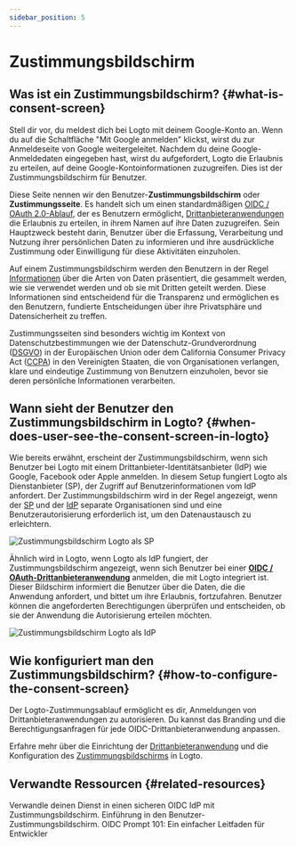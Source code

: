 ```yaml
---
sidebar_position: 5
---
```


# Zustimmungsbildschirm

## Was ist ein Zustimmungsbildschirm? \{#what-is-consent-screen}

Stell dir vor, du meldest dich bei Logto mit deinem Google-Konto an. Wenn du auf die Schaltfläche "Mit Google anmelden" klickst, wirst du zur Anmeldeseite von Google weitergeleitet. Nachdem du deine Google-Anmeldedaten eingegeben hast, wirst du aufgefordert, Logto die Erlaubnis zu erteilen, auf deine Google-Kontoinformationen zuzugreifen. Dies ist der Zustimmungsbildschirm für Benutzer.

Diese Seite nennen wir den Benutzer-**Zustimmungsbildschirm** oder **Zustimmungsseite**. Es handelt sich um einen standardmäßigen [OIDC / OAuth 2.0-Ablauf](/integrate-logto/third-party-applications/oidc-oauth-third-party-applications), der es Benutzern ermöglicht, [Drittanbieteranwendungen](/integrate-logto/third-party-applications) die Erlaubnis zu erteilen, in ihrem Namen auf ihre Daten zuzugreifen. Sein Hauptzweck besteht darin, Benutzer über die Erfassung, Verarbeitung und Nutzung ihrer persönlichen Daten zu informieren und ihre ausdrückliche Zustimmung oder Einwilligung für diese Aktivitäten einzuholen.

Auf einem Zustimmungsbildschirm werden den Benutzern in der Regel [Informationen](/integrate-logto/third-party-applications/oidc-oauth-third-party-applications/consent-screen-branding#customize-the-branding-information) über die Arten von Daten präsentiert, die gesammelt werden, wie sie verwendet werden und ob sie mit Dritten geteilt werden. Diese Informationen sind entscheidend für die Transparenz und ermöglichen es den Benutzern, fundierte Entscheidungen über ihre Privatsphäre und Datensicherheit zu treffen.

Zustimmungsseiten sind besonders wichtig im Kontext von Datenschutzbestimmungen wie der Datenschutz-Grundverordnung ([DSGVO](https://gdpr-info.eu/art-4-gdpr/)) in der Europäischen Union oder dem California Consumer Privacy Act ([CCPA](https://oag.ca.gov/privacy/ccpa)) in den Vereinigten Staaten, die von Organisationen verlangen, klare und eindeutige Zustimmung von Benutzern einzuholen, bevor sie deren persönliche Informationen verarbeiten.

## Wann sieht der Benutzer den Zustimmungsbildschirm in Logto? \{#when-does-user-see-the-consent-screen-in-logto}

Wie bereits erwähnt, erscheint der Zustimmungsbildschirm, wenn sich Benutzer bei Logto mit einem Drittanbieter-Identitätsanbieter (IdP) wie Google, Facebook oder Apple anmelden. In diesem Setup fungiert Logto als Dienstanbieter (SP), der Zugriff auf Benutzerinformationen vom IdP anfordert. Der Zustimmungsbildschirm wird in der Regel angezeigt, wenn der [SP](https://auth.wiki/service-provider) und der [IdP](https://auth.wiki/identity-provider) separate Organisationen sind und eine Benutzerautorisierung erforderlich ist, um den Datenaustausch zu erleichtern.

![Zustimmungsbildschirm Logto als SP](./assets/consent-screen-logto-as-sp.png)

Ähnlich wird in Logto, wenn Logto als IdP fungiert, der Zustimmungsbildschirm angezeigt, wenn sich Benutzer bei einer [**OIDC / OAuth-Drittanbieteranwendung**](/integrate-logto/third-party-applications/oidc-oauth-third-party-applications) anmelden, die mit Logto integriert ist. Dieser Bildschirm informiert die Benutzer über die Daten, die die Anwendung anfordert, und bittet um ihre Erlaubnis, fortzufahren. Benutzer können die angeforderten Berechtigungen überprüfen und entscheiden, ob sie der Anwendung die Autorisierung erteilen möchten.

![Zustimmungsbildschirm Logto als IdP](./assets/consent-screen-logto-as-idp.png)

## Wie konfiguriert man den Zustimmungsbildschirm? \{#how-to-configure-the-consent-screen}

Der Logto-Zustimmungsablauf ermöglicht es dir, Anmeldungen von Drittanbieteranwendungen zu autorisieren. Du kannst das Branding und die Berechtigungsanfragen für jede OIDC-Drittanbieteranwendung anpassen.

Erfahre mehr über die Einrichtung der [Drittanbieteranwendung](/integrate-logto/third-party-applications/) und die Konfiguration des [Zustimmungsbildschirms](/integrate-logto/third-party-applications/oidc-oauth-third-party-applications/consent-screen-branding/) in Logto.

## Verwandte Ressourcen \{#related-resources}

<Url href="https://www.youtube.com/watch?v=sW-C7SRt9OM">
  Verwandle deinen Dienst in einen sicheren OIDC IdP mit Zustimmungsbildschirm.
</Url>
<Url href="https://blog.logto.io/user-consent-screen">
  Einführung in den Benutzer-Zustimmungsbildschirm.
</Url>

<Url href="https://blog.logto.io/introducing-oidc-prompt">
  OIDC Prompt 101: Ein einfacher Leitfaden für Entwickler
</Url>
